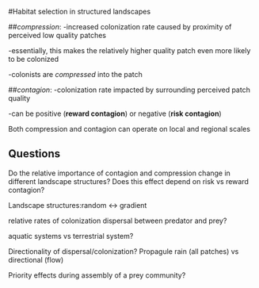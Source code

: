 #Habitat selection in structured landscapes

##*compression*: 
-increased colonization rate caused by proximity of perceived low quality patches

-essentially, this makes the relatively higher quality patch even more likely to be colonized

-colonists are *compressed* into the patch

##*contagion*:
-colonization rate impacted by surrounding perceived patch quality

-can be positive (**reward contagion**) or negative (**risk contagion**)



Both compression and contagion can operate on local and regional scales


## Questions


Do the relative importance of contagion and compression change in different landscape structures?
Does this effect depend on risk vs reward contagion?


Landscape structures:random <-> gradient

relative rates of colonization dispersal between predator and prey?

aquatic systems vs terrestrial system?

Directionality of dispersal/colonization? Propagule rain (all patches) vs directional (flow)

Priority effects during assembly of a prey community?
